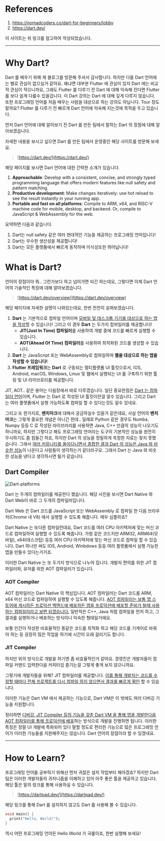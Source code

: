 # References
1. https://nomadcoders.co/dart-for-beginners/lobby
2. https://dart.dev/

이 사이트는 위 링크를 참고하여 작성되었습니다.

***

# Why Dart?

Dart 를 배우기 위해 제 블로그를 방문해 주셔서 감사합니다. 하지만 다들 Dart 언어에는 별로 관심이 없으실거 같아요. 왜냐면 대부분 Flutter 에 관심이 있지 Dart 에는 비교적 관심이 적으니까요, 그래도 Flutter 를 다루기 전 Dart 에 대해 익숙해 진다면 Flutter를 보다 쉽게 다룰수 있을겁니다. 이 Dart 강의는 Dart 에 대해 깊게 다루지 않습니다. 또한 프로그래밍 언어를 처음 배우는 사람을 대상으로 하는 강의도 아닙니다. Tour 정도 랄까요? Flutter 를 다루기 전 빠르게 Dart 언어에 익숙해 지는것에 목적을 두고 있습니다.

먼저 Dart 언어에 대해 알아보기 전 Dart 를 만든 팀에서 말하는 Dart 의 장점에 대해 알아보겠습니다.

자세한 내용을 보시고 싶으면 Dart 를 만든 팀에서 운영중인 해당 사이트를 방문해 보세요.

> [https://dart.dev/](https://dart.dev/)

해당 페이지를 보시면 Dart 언어에 대한 간략한 소개가 있습니다.

1. **Approachable**: Develop with a consistent, concise, and strongly typed programming language that offers modern features like null safety and pattern matching.
2. **Productive development**: Make changes iteratively: use hot reload to see the result instantly in your running app.
3. **Portable and fast on all platforms**: Compile to ARM, x64, and RISC-V machine code for mobile, desktop, and backend. Or, compile to JavaScript & WebAssembly for the web.

요약하면 다음과 같습니다.

1. Dart는 null safety 같은 여러 현대적인 기능을 제공하는 프로그래밍 언어입니다!
2. Dart는 우수한 생산성을 제공합니다!
3. Dart는 모든 플랫폼에서 빠르게 동작하며 이식성또한 뛰어납니다!


# What is Dart?

언어의 장점이야 뭐.. 그런가보다 하고 넘어가면 되긴 하는데요, 그렇다면 이제 Dart 언어의 기술적인 특징에 대해 알아보겠습니다.


> [https://dart.dev/overview](https://dart.dev/overview)

해당 페이지에 자세한 설명이 나와있는데요, 한번 천천히 살펴보겠습니다.

1. **Dart** 는 기본적으로 <R>컴파일 언어</R>이며 <U>모바일 및 데스크톱 기기를 대상으로 하는 앱을 작성</U>할 수 있습니다! 그리고 이 경우 **Dart** 는 <R>두가지 컴파일러를 제공</R>합니다!
    * **JIT(Just In Time) 컴파일러**를 사용하여 개발 중에 코드를 빠르게 실행할 수 있습니다.
    * **AOT(Ahead Of Time) 컴파일러**를 사용하여 최적화된 코드를 생성할 수 있습니다.
2. **Dart** 는 JavaScript 또는 WebAssembly로 컴파일하여 <B>웹을 대상으로 하는 앱을 작성할 수 있습니다!</B>
3. **Flutter 프레임워크**는 <G>**Dart** 로 구동되는 멀티플랫폼 UI 툴킷</G>으로서, IOS, Android, macOS, Windows, Linux 및 웹에서 실행되는 UI 를 구축하기 위한 툴링 및 UI 라이브로리를 제공합니다.

JIT, AOT.. 같은 용어는 다음장에서 바로 다루겠습니다. 일단 중요한점은 <U>Dart 는 컴파일러 언어</U>이며, <G>Flutter 는 Dart 로 작성된 UI 툴킷</G>이란걸 알수 있습니다. 그리고 Dart 는 여러 플랫폼에서 실행 가능하도록 컴파일 할 수 있다는것도 알수 있네요.

그리고 또 한가지로, **밴치마크**에 대해서 궁금하실수 있을거 같은데요, 사실 언어의 **밴치마크**는 그렇게 중요한 개념은 아니긴 한데.. 일례로 Python 같은 경우도 Numba, Numpy 등등 C 로 작성된 라이브러리를 사용하면 Java, C++ 만큼의 성능이 나오기도 하니까요, 하지만 그렇다고 해도 프로그래밍 언어라는 도구의 기본적인 성능을 완전히 무시하기도 좀 힘들긴 하죠, 하지만 Dart 의 성능을 정밀하게 측정한 자료는 찾지 못했습니다. 그래서 <U>여러 커뮤니티를 돌아다니면서 종합한 결과 Dart 의 성능은 Java 와 비슷한 성능</U>이 나온다고 사람들이 생각하는거 같더라구요. 그래서 Dart 는 Java 와 비슷한 성능을 낸다고 생각하시면 될거 같습니다.

## Dart Compiler

![Dart-platforms](/kr/dart/img/Dart-platforms.svg)

Dart 는 두개의 컴파일러를 제공한다 했습니다. 해당 사진을 보시면 Dart Native 와 Dart Web이 바로 그 두개의 컴파일러입니다.

Dart Web 은 Dart 코드를 JavaScript 또는 WebAssembly 로 컴파일 한 다음 브라우저(Chrome 내 V8) 에서 실행할 수 있도록 해줍니다. 매우 심플하죠?

Dart Native 는 또다른 컴파일런데요, Dart 코드를 여러 CPU 아키텍처에 맞는 머신 코드로 컴파일하여 실행할 수 있도록 해줍니다. 가령 같은 코드지만 ARM32, ARM64(모바일), x64(데스크탑) 등등 여러 CPU 아키텍처에 맞는 머신 코드로 컴파일 할 수 있습니다. Dart 하나만 써도 IOS, Android, Winbdows 등등 여러 플랫폼에서 실행 가능한 앱을 만들수 있다는거거죠.

이러한 Dart Native 는 또 두가지 방식으로 나누어 집니다. 개발자 편의를 위한 JIT 컴파일러와, 유저를 위한 AOT 컴파일러가 있습니다.

### AOT Compiler
AOT 컴파일러는 Dart Native 의 핵심입니다. AOT 컴파일러는 Dart 코드를 ARM, x64 머신 코드로 컴파일하여 실행할 수 있도록 해줍니다. <U>AOT 컴파일러는 보통 앱 스토어에 게시하든 프로덕션 백엔드에 배포하든 앱을 프로덕션에 배포할 준비가 될때 사용하는 컴파일러라고 보면 되겠습니다.</U> 일반적은 C++, Java 처럼 컴파일을 먼저 하고, 그 결과를 실행하거나 배포하는 방식이니 익숙한 형태일거에요.

보통 인간이 작성한 비효율적인 똥같은 코드를 최적화 하고 해당 코드를 기계어로 바꿔야 하는 등 굉장히 많은 작업을 하기에 시간이 오래 걸리기도 합니다.

### JIT Compiler
하지만 위의 방식으로 개발을 하기엔 좀 비효율적인거 같아요. 경영진은 개발자들이 컴파일 커맨드 입력한다음 커피타임 즐기는걸 그렇게 좋게 보지 않으니까요.

그렇기에 개발자들을 위해? JIT 컴파일러를 제공합니다. <U>이를 통해 개발자는 코드를 수정할 때마다 전체 프로젝트를 다시 컴파일 하지 않으면서 결과를 빠르게 확인</U> 할 수 있습니다.

이러한 기능은 Dart VM 에서 제공하는 기능으로, Dart VM은 이 밖에도 여러 디버깅 기능을 지원합니다.

정리하면 <U>디버깅, JIT Compiler 등의 기능을 갖춘 Dart VM 을 통해 앱을 개발한다음 AOT 컴파일러를 통해 프로덕션에 배포</U>하는 방식으로 개발을 진행하면 됩니다. 이러한 특징은 정말 UI 개발에 특화되어 있다 말할 정도로 편리한 기능으로 많은 프로그래밍 언어가 이러한 기능들을 지원해주지는 않습니다. Dart 언어의 장점이라 할 수 있겠네요.

***

# How to Learn?

프로그래밍 언어를 공부하기 위해선 먼저 귀찮은 설치 작업부터 해야겠죠? 하지만 Dart 팀은 이러한 개발자들의 귀차니즘을 이해하고 있어 아주 좋은 툴을 제공하고 있습니다. 해당 툴은 밑의 링크를 통해 사용하실 수 있습니다.

> [https://dartpad.dev/](https://dartpad.dev/)


해당 링크를 통해 Dart 를 설치하지 않고도 Dart 를 사용해 볼 수 있습니다.

```dart
void main() {
  print("Hello, World!");
}
```

역시 어떤 프로그래밍 언어든 Hello World 가 국룰이죠, 한번 실행해 보세요!